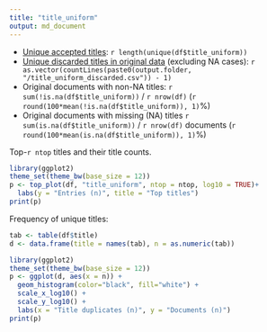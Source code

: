 ```yaml
---
title: "title_uniform"
output: md_document
---
```

* [Unique accepted titles](output.tables/title_accepted.csv): `r length(unique(df$title_uniform))`
 * [Unique discarded titles in original data](output.tables/title_discarded.csv) (excluding NA cases): `r as.vector(countLines(paste0(output.folder, "/title_uniform_discarded.csv")) - 1)` 
 * Original documents with non-NA titles: `r sum(!is.na(df$title_uniform))` / `r nrow(df)` (`r round(100*mean(!is.na(df$title_uniform)), 1)`%)
 * Original documents with missing (NA) titles `r sum(is.na(df$title_uniform))` / `r nrow(df)` documents (`r round(100*mean(is.na(df$title_uniform)), 1)`%) 

Top-`r ntop` titles and their title counts.

```r
library(ggplot2)
theme_set(theme_bw(base_size = 12))
p <- top_plot(df, "title_uniform", ntop = ntop, log10 = TRUE)+
  labs(y = "Entries (n)", title = "Top titles")
print(p)
```


Frequency of unique titles:
  
```r
tab <- table(df$title)
d <- data.frame(title = names(tab), n = as.numeric(tab))

library(ggplot2)
theme_set(theme_bw(base_size = 12))
p <- ggplot(d, aes(x = n)) +
  geom_histogram(color="black", fill="white") +
  scale_x_log10() +
  scale_y_log10() +
  labs(x = "Title duplicates (n)", y = "Documents (n)")
print(p)
```
